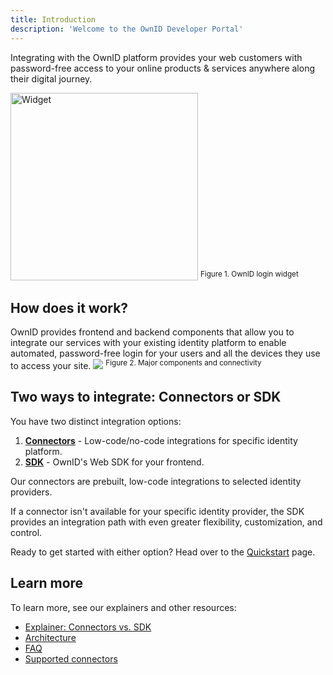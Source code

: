 ```yaml
---
title: Introduction
description: 'Welcome to the OwnID Developer Portal'
---
```

Integrating with the OwnID platform provides your web customers with password-free access to your online products & services anywhere along their digital journey. 

<img
  width="300"
  src="/images/sign in 2.png"
  alt="Widget"
  />
<sup>Figure 1. OwnID login widget</sup>

## How does it work?

OwnID provides frontend and backend components that allow you to integrate our services with your existing  <Tooltip tip="Synonymous with Id management system, IdM, and identity and access management (IAM)."> identity platform</Tooltip> to enable automated, password-free login for your users and all the devices they use to access your site.
<img
  src="/images/diagram.png"
/>
<sup>Figure 2. Major components and connectivity</sup>
## Two ways to integrate: Connectors or SDK

You have two distinct integration options:
1.  [**Connectors**](/connectors) - Low-code/no-code integrations for specific <Tooltip tip="Synonymous with Id management systems, IdM, and identity and access management (IAM).">identity platform</Tooltip>. 
2.  [**SDK**](/quickstart) - OwnID's Web SDK for your frontend.  

Our connectors are prebuilt, low-code integrations to selected identity providers. 

If a connector isn't available for your specific identity provider, the SDK provides an integration path with even greater flexibility, customization, and control.

Ready to get started with either option? Head over to the [Quickstart](/quickstart) page.

## Learn more

To learn more, see our explainers and other resources:
- [Explainer: Connectors vs. SDK](/platform-overview/sdkvconnector)
- [Architecture](platform-overview/architecture)
- [FAQ](/platform-overview/faq)
- [Supported connectors](/integrations/using-connectors)


 



